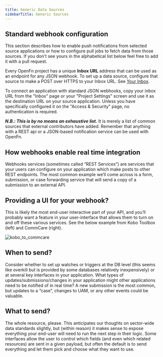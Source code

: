 ```yaml
---
title: Generic Data Sources
sidebarTitle: Generic Sources
---
```


## Standard webhook configuration

This section describes how to enable push notifications from selected source
applications or how to configure pull jobs to fetch data from those sources. If
you don't see yours in the alphabetical list below feel free to add it with a
pull request.

Every OpenFn project has a unique **Inbox URL** address that can be used as an
endpoint for any JSON webhook. To set up a data source, configure that source to
make a POST over HTTPS to your Inbox URL. See [Your Inbox](/build/inbox.md).

To connect an application with standard JSON webhooks, copy your inbox URL from
the "Inbox" page or your "Project Settings" screen and use it as the destination
URL on your source application. Unless you have specifically configured it on
the "Access & Security" page, no authentication is required.

**_N.B.: This is by no means an exhaustive list._** It is merely a list of
common sources that external contributors have added. Remember that anything
with a REST api or a JSON-based notification service can be used with OpenFn.

## How webhooks enable real time integration

Webhooks services (sometimes called “REST Services”) are services that your
users can configure on your application which make posts to other REST
endpoints. The most common example we’ll come across is a form, submission, or
case forwarding service that will send a copy of a submission to an external
API.

## Providing a UI for your webhook?

This is likely the most end-user interactive part of your API, and you’ll
probably want a feature in your user-interface that allows them to turn on and
off these various services. See the below example from Kobo Toolbox (left) and
CommCare (right).

![kobo_to_commcare](/img/webhooks1.png)

## When to send?

Consider whether to set up watches or triggers at the DB level (this seems like
overkill but is provided by some databases relatively inexpensively) or at
several key interfaces in your application. What types of
updates/submissions/changes in your application might other applications need to
be notified of in real time? A new submission is the most common, but updates to
a “case”, changes to UAM, or any other events could be valuable.

## What to send?

The whole resource, please. This anticipates our thoughts on sector-wide data
standards slightly, but (within reason) it makes sense to expose everything your
end-user will need to run the next step in their logic. Some interfaces allow
the user to control which fields (and even which related resources) are sent in
a given payload, but often the default is to send everything and let them pick
and choose what they want to use.
